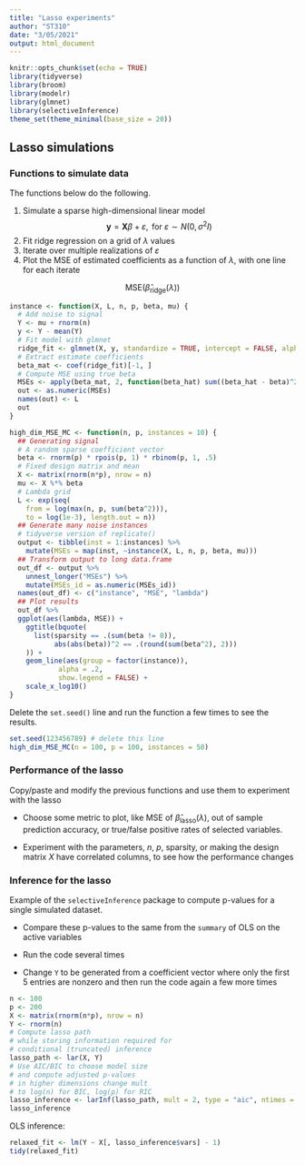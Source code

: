```yaml
---
title: "Lasso experiments"
author: "ST310"
date: "3/05/2021"
output: html_document
---
```


```r
knitr::opts_chunk$set(echo = TRUE)
library(tidyverse) 
library(broom)     
library(modelr)    
library(glmnet)    
library(selectiveInference)
theme_set(theme_minimal(base_size = 20))
```

## Lasso simulations

### Functions to simulate data

The functions below do the following.

1. Simulate a sparse high-dimensional linear model
$$
\mathbf y = \mathbf X \beta + \varepsilon, \text{ for } \varepsilon \sim N(0, \sigma^2  I) 
$$
2. Fit ridge regression on a grid of $\lambda$ values
3. Iterate over multiple realizations of $\varepsilon$
4. Plot the MSE of estimated coefficients as a function of $\lambda$, with one line for each iterate

$$
\text{MSE}(\hat \beta_\text{ridge}(\lambda))
$$

```r
instance <- function(X, L, n, p, beta, mu) {
  # Add noise to signal
  Y <- mu + rnorm(n)
  y <- Y - mean(Y)
  # Fit model with glmnet
  ridge_fit <- glmnet(X, y, standardize = TRUE, intercept = FALSE, alpha = 0, lambda = L)
  # Extract estimate coefficients
  beta_mat <- coef(ridge_fit)[-1, ]
  # Compute MSE using true beta
  MSEs <- apply(beta_mat, 2, function(beta_hat) sum((beta_hat - beta)^2))
  out <- as.numeric(MSEs)
  names(out) <- L
  out
}
```

```r
high_dim_MSE_MC <- function(n, p, instances = 10) {
  ## Generating signal
  # A random sparse coefficient vector
  beta <- rnorm(p) * rpois(p, 1) * rbinom(p, 1, .5)
  # Fixed design matrix and mean
  X <- matrix(rnorm(n*p), nrow = n)
  mu <- X %*% beta
  # Lambda grid
  L <- exp(seq(
    from = log(max(n, p, sum(beta^2))),
    to = log(1e-3), length.out = n))
  ## Generate many noise instances
  # tidyverse version of replicate()
  output <- tibble(inst = 1:instances) %>% 
    mutate(MSEs = map(inst, ~instance(X, L, n, p, beta, mu)))
  ## Transform output to long data.frame
  out_df <- output %>% 
    unnest_longer("MSEs") %>%
    mutate(MSEs_id = as.numeric(MSEs_id))
  names(out_df) <- c("instance", "MSE", "lambda")
  ## Plot results
  out_df %>%
  ggplot(aes(lambda, MSE)) +
    ggtitle(bquote(
      list(sparsity == .(sum(beta != 0)),
           abs(abs(beta))^2 == .(round(sum(beta^2), 2)))
    )) +
    geom_line(aes(group = factor(instance)),
            alpha = .2,
            show.legend = FALSE) + 
    scale_x_log10() 
}
```

Delete the `set.seed()` line and run the function a few times to see the results.

```r
set.seed(123456789) # delete this line
high_dim_MSE_MC(n = 100, p = 100, instances = 50)
```

### Performance of the lasso

Copy/paste and modify the previous functions and use them to experiment with the lasso

- Choose some metric to plot, like MSE of $\hat \beta_\text{lasso}(\lambda)$, out of sample prediction accuracy, or true/false positive rates of selected variables.

- Experiment with the parameters, $n$, $p$, sparsity, or making the design matrix $X$ have correlated columns, to see how the performance changes

### Inference for the lasso

Example of the `selectiveInference` package to compute p-values for a single simulated dataset.

- Compare these p-values to the same from the `summary` of OLS on the active variables

- Run the code several times

- Change `Y` to be generated from a coefficient vector where only the first 5 entries are nonzero and then run the code again a few more times

```r
n <- 100
p <- 200
X <- matrix(rnorm(n*p), nrow = n)
Y <- rnorm(n)
# Compute lasso path
# while storing information required for
# conditional (truncated) inference
lasso_path <- lar(X, Y)
# Use AIC/BIC to choose model size
# and compute adjusted p-values
# in higher dimensions change mult
# to log(n) for BIC, log(p) for RIC
lasso_inference <- larInf(lasso_path, mult = 2, type = "aic", ntimes = 1)
lasso_inference
```

OLS inference:

```r
relaxed_fit <- lm(Y ~ X[, lasso_inference$vars] - 1)
tidy(relaxed_fit)
```


